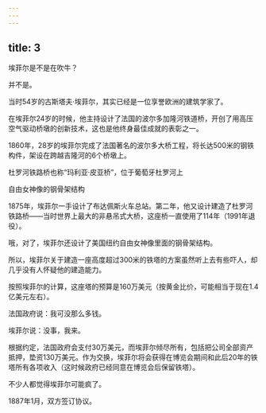 ```yaml
---
---
---
```

title: 3
---



埃菲尔是不是在吹牛？

并不是。

当时54岁的古斯塔夫·埃菲尔，其实已经是一位享誉欧洲的建筑学家了。

在埃菲尔24岁的时候，他主持设计了法国的波尔多加隆河铁道桥，开创了用高压空气驱动桥墩的创新技术，这也是他终身最佳成就的表彰之一。

1860年，28岁的埃菲尔完成了法国著名的波尔多大桥工程，将长达500米的钢铁构件，架设在跨越吉隆河的6个桥墩上。

杜罗河铁路桥也称“玛利亚·皮亚桥”，位于葡萄牙杜罗河上



自由女神像的钢骨架结构



1875年，埃菲尔一手设计了布达佩斯火车总站。第二年，他又设计建造了杜罗河铁路桥——当时世界上最大的非悬吊式大桥，这座桥一直使用了114年（1991年退役）。

哦，对了，埃菲尔还设计了美国纽约自由女神像里面的钢骨架结构。

所以，埃菲尔关于建造一座高度超过300米的铁塔的方案虽然听上去有些吓人，却几乎没有人怀疑他的建造能力。

按照埃菲尔的计算，这座塔的预算是160万美元（按黄金比价，可能相当于现在1.4亿美元左右）。

法国政府说：我可没那么多钱。

埃菲尔说：没事，我来。

根据约定，法国政府会支付30万美元，而埃菲尔倾尽所有，包括把公司全部资产抵押，垫资130万美元。作为交换，埃菲尔将会获得在博览会期间和此后20年的铁塔所有各项收入（这时候政府已经同意在博览会后保留铁塔）。

不少人都觉得埃菲尔可能疯了。

1887年1月，双方签订协议。
